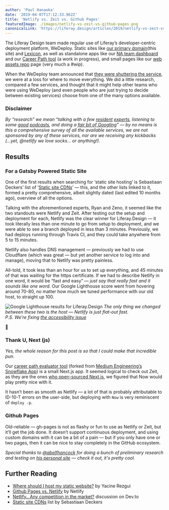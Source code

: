 ```yaml
---
author: 'Paul Hanaoka'
date: '2019-04-07T17:12:33.962Z'
title: 'Netlify vs. Zeit vs. Github Pages'
featuredImage: ./images/netlify-vs-zeit-vs-github-pages.png
canonicalLink: 'https://liferay.design/articles/2019/netlify-vs-zeit-vs-github-pages/'
---
```


The Liferay Design team made regular use of Liferay’s developer-centric deployment platform, WeDeploy. Static sites like [our primary domain](/)(this site) and [Lexicon](https://lexicondesign.io), as well as standalone apps like our [NA team dashboard](https://dashboard.liferay.design) and our [Career Path tool](https://path.liferay.design) (a work in progress), and small pages like our [web assets repo](https://assets-liferaydotdesign.wedeploy.io/) page (very much a #wip).

When the WeDeploy team announced that [they were shuttering the service](https://wedeploy.com/blog/discontinuing-wedeploy/), we were at a loss for where to move everything. We did a little research, compared a few services, and thought that it might help other teams who were using WeDeploy (and even people who are just trying to decide between existing services) choose from one of the many options available.

### Disclaimer

_By “research” we mean “talking with a few [resident](https://rhino.codes) [experts](https://zenorocha.com/), listening to some [good](https://syntax.fm/show/034/why-static-site-generators-are-awesome) [podcasts](https://spec.fm/podcasts/design-details/113490), and doing a [fair bit of Googling](#further-reading)” — by no means is this a comprehensive survey of all the available services, we are not sponsored by any of these services, nor are we receiving any kickbacks (...yet, @netlify we love socks... or anything!)._

## Results

### For a Gatsby Powered Static Site

One of the first results when searching for ‘static site hosting’ is Sebastiaan Deckers’ list of ‘[Static site CDNs](https://gitlab.com/commonshost/core/issues/1)’ — this, and the other lists linked to it, formed a pretty comprehensive, albeit slightly dated (last edited 10 months ago), overview of all the options.

Talking with the aforementioned experts, Ryan and Zeno, it seemed like the two standouts were Netlify and Zeit. After testing out the setup and deployment for each, Netlify was the clear winner for Liferay.Design — it took literally less than one minute to go from setup to deployment, and we were able to see a branch deployed in less than 3 minutes. Previously, we had deploys running through Travis CI, and they could take anywhere from 5 to 15 minutes.

Netlify also handles DNS management — previously we had to use Cloudflare (which was great — but yet another service to log into and manage), moving that to Netlify was pretty painless.

All-told, it took less than an hour for us to set up everything, and 45 minutes of that was waiting for the https certificate. If we had to describe Netlify in one word, it would be “fast and easy” — _just say that really fast and it sounds like one word_. Our Google Lighthouse score went from hovering around 70-80, no matter how much we tuned performance with our old host, to straight up 100.

![Google Lighthouse results for Liferay.Design](./images/netlify-is-pure-speed.png)
_The only thing we changed between these two is the host — Netlify is just flat-out fast. <br />P.S. We're fixing [the accessibility issue](https://github.com/liferay-design/liferay.design/milestone/1)_

😬

### Thank U, Next (js)

_Yes, the whole reason for this post is so that I could make that incredible pun._

Our [career path evaluator tool](https://path.liferay.design) (forked from [Medium Engineering’s Snowflake App](https://github.com/Medium/snowflake)) is a small Next.js app. It seemed logical to check out Zeit, as they are the ones [who open-sourced Next.js](https://zeit.co/blog/next), we figured that Now would play pretty nice with it.

It hasn’t been as smooth as Netlify — a lot of that is probably attributable to ID-10-T errors on the user-side, but deploying with `Now` is very reminiscent of `deploy -p`.

### Github Pages

Old-reliable — gh-pages is not as flashy or fun to use as Netlify or Zeit, but it’ll get the job done. It doesn’t support continuous deployment, and using custom domains with it can be a bit of a pain — but if you only have one or two pages, then it can be nice to stay completely in the GitHub ecosystem.

_Special thanks to [@abelfhancock](/team/hancock-abel) for doing a bunch of preliminary research and testing on [his personal site](https://www.hancockaudio.com) — check it out, it's pretty cool._

## <a id="further-reading"></a>Further Reading

-   [Where should I host my static website?](https://yrezgui.com/blog/2018/04/where-should-i-host-my-static-website.html) by Yacine Rezgui
-   [Github Pages vs. Netlify](https://www.netlify.com/github-pages-vs-netlify/) by Netlify
-   [Netlify.. Any competition in the market?](https://dev.to/imthedeveloper/netlify-any-competition-in-the-market-aij) discussion on Dev.to
-   [Static site CDNs](https://gitlab.com/commonshost/core/issues/1) list by Sebastiaan Deckers
